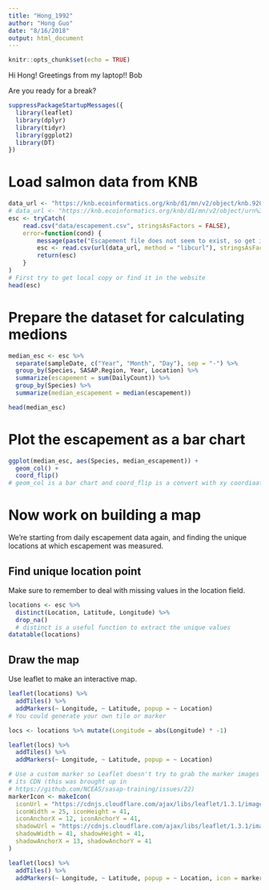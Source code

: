 ```yaml
---
title: "Hong_1992"
author: "Hong Guo"
date: "8/16/2018"
output: html_document
---
```


```r
knitr::opts_chunk$set(echo = TRUE)
```
Hi Hong!
Greetings from my laptop!!
Bob  

Are you ready for a break?
```r
suppressPackageStartupMessages({
  library(leaflet)
  library(dplyr)
  library(tidyr)
  library(ggplot2)
  library(DT)
})
```

# Load salmon data from KNB

```r
data_url <- "https://knb.ecoinformatics.org/knb/d1/mn/v2/object/knb.92020.1"
# data_url <- "https://knb.ecoinformatics.org/knb/d1/mn/v2/object/urn%3Auuid%3Af119a05b-bbe7-4aea-93c6-85434dcb1c5e"
esc <- tryCatch(
    read.csv("data/escapement.csv", stringsAsFactors = FALSE),
    error=function(cond) {
        message(paste("Escapement file does not seem to exist, so get it from the KNB."))
        esc <- read.csv(url(data_url, method = "libcurl"), stringsAsFactors = FALSE)
        return(esc)
    }
)
# First try to get local copy or find it in the website
head(esc)
```
# Prepare the dataset for calculating medions

```r
median_esc <- esc %>% 
  separate(sampleDate, c("Year", "Month", "Day"), sep = "-") %>% 
  group_by(Species, SASAP.Region, Year, Location) %>% 
  summarize(escapement = sum(DailyCount)) %>% 
  group_by(Species) %>% 
  summarize(median_escapement = median(escapement))

head(median_esc)
```

# Plot the escapement as a bar chart

```r
ggplot(median_esc, aes(Species, median_escapement)) +
  geom_col() +
  coord_flip() 
# geom_col is a bar chart and coord_flip is a convert with xy coordiaate
```
# Now work on building a map

We're starting from daily escapement data again, and finding the unique locations at which escapement was measured.

## Find unique location point 

Make sure to remember to deal with missing values in the location field.

```r
locations <- esc %>% 
  distinct(Location, Latitude, Longitude) %>% 
  drop_na()
  # distinct is a useful function to extract the unique values
datatable(locations)
```

## Draw the map

Use leaflet to make an interactive map.

```r
leaflet(locations) %>% 
  addTiles() %>% 
  addMarkers(~ Longitude, ~ Latitude, popup = ~ Location)
# You could generate your own tile or marker
```

```r
locs <- locations %>% mutate(Longitude = abs(Longitude) * -1)

leaflet(locs) %>% 
  addTiles() %>% 
  addMarkers(~ Longitude, ~ Latitude, popup = ~ Location)
```

```r
# Use a custom marker so Leaflet doesn't try to grab the marker images from 
# its CDN (this was brought up in 
# https://github.com/NCEAS/sasap-training/issues/22)
markerIcon <- makeIcon(
  iconUrl = "https://cdnjs.cloudflare.com/ajax/libs/leaflet/1.3.1/images/marker-icon.png",
  iconWidth = 25, iconHeight = 41,
  iconAnchorX = 12, iconAnchorY = 41,
  shadowUrl = "https://cdnjs.cloudflare.com/ajax/libs/leaflet/1.3.1/images/marker-shadow.png",
  shadowWidth = 41, shadowHeight = 41,
  shadowAnchorX = 13, shadowAnchorY = 41
)
```

```r
leaflet(locs) %>% 
  addTiles() %>% 
  addMarkers(~ Longitude, ~ Latitude, popup = ~ Location, icon = markerIcon)
```

